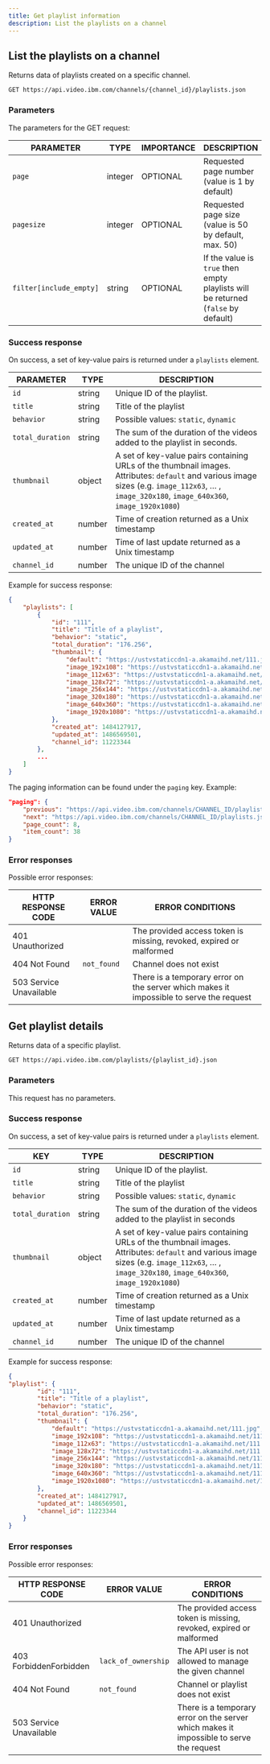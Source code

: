 ```yaml
---
title: Get playlist information
description: List the playlists on a channel
---
```


## List the playlists on a channel

Returns data of playlists created on a specific channel.

```
GET https://api.video.ibm.com/channels/{channel_id}/playlists.json
```

### Parameters

The parameters for the GET request:

| PARAMETER               | TYPE    | IMPORTANCE | DESCRIPTION                                                                   |
| ----------------------- | ------- | ---------- | ----------------------------------------------------------------------------- |
| `page`                  | integer | OPTIONAL   | Requested page number (value is 1 by default)                                 |
| `pagesize`              | integer | OPTIONAL   | Requested page size (value is 50 by default, max. 50)                         |
| `filter[include_empty]` | string  | OPTIONAL   | If the value is `true` then empty playlists will be returned (`false` by default) |

### Success response

On success, a set of key-value pairs is returned under a `playlists` element.

| PARAMETER        | TYPE   | DESCRIPTION                                                                                                                                                                                |
| ---------------- | ------ | ------------------------------------------------------------------------------------------------------------------------------------------------------------------------------------------ |
| `id`             | string | Unique ID of the playlist.                                                                                                                                                                 |
| `title`          | string | Title of the playlist                                                                                                                                                                      |
| `behavior`       | string | Possible values: `static`, `dynamic`                                                                                                                                                         |
| `total_duration` | string | The sum of the duration of the videos added to the playlist in seconds.                                                                                                                    |
| `thumbnail`      | object | A set of key-value pairs containing URLs of the thumbnail images. Attributes: `default` and various image sizes (e.g. `image_112x63`, … , `image_320x180`, `image_640x360`, `image_1920x1080`) |
| `created_at`     | number | Time of creation returned as a Unix timestamp                                                                                                                                              |
| `updated_at`     | number | Time of last update returned as a Unix timestamp                                                                                                                                           |
| `channel_id`     | number | The unique ID of the channel                                                                                                                                                               |

Example for success response:

```json
{
	"playlists": [
		{
			"id": "111",
			"title": "Title of a playlist",
			"behavior": "static",
			"total_duration": "176.256",
			"thumbnail": {
				"default": "https://ustvstaticcdn1-a.akamaihd.net/111.jpg",
				"image_192x108": "https://ustvstaticcdn1-a.akamaihd.net/111.jpg",
				"image_112x63": "https://ustvstaticcdn1-a.akamaihd.net/111.jpg",
				"image_128x72": "https://ustvstaticcdn1-a.akamaihd.net/111.jpg",
				"image_256x144": "https://ustvstaticcdn1-a.akamaihd.net/111.jpg",
				"image_320x180": "https://ustvstaticcdn1-a.akamaihd.net/111.jpg",
				"image_640x360": "https://ustvstaticcdn1-a.akamaihd.net/111.jpg",
				"image_1920x1080": "https://ustvstaticcdn1-a.akamaihd.net/111.jpg"
			},
			"created_at": 1484127917,
			"updated_at": 1486569501,
			"channel_id": 11223344
		},
		...
	]
}
```

The paging information can be found under the `paging` key. Example:

```json
"paging": {
	"previous": "https://api.video.ibm.com/channels/CHANNEL_ID/playlists.json?pagesize=PAGE_SIZE&page=PREVIOUS_PAGE",
	"next": "https://api.video.ibm.com/channels/CHANNEL_ID/playlists.json?pagesize=PAGE_SIZE&page=NEXT_PAGE",
	"page_count": 8,
	"item_count": 38
}
```

### Error responses

Possible error responses:

| HTTP RESPONSE CODE      | ERROR VALUE | ERROR CONDITIONS                                                                        |
| ----------------------- | ----------- | --------------------------------------------------------------------------------------- |
| 401 Unauthorized        |             | The provided access token is missing, revoked, expired or malformed                     |
| 404 Not Found           | `not_found` | Channel does not exist                                                                  |
| 503 Service Unavailable |             | There is a temporary error on the server which makes it impossible to serve the request |

## Get playlist details

Returns data of a specific playlist.

```
GET https://api.video.ibm.com/playlists/{playlist_id}.json
```

### Parameters

This request has no parameters.

### Success response

On success, a set of key-value pairs is returned under a `playlists` element.

| KEY              | TYPE   | DESCRIPTION                                                                                                                                                                                |
| ---------------- | ------ | ------------------------------------------------------------------------------------------------------------------------------------------------------------------------------------------ |
| `id`             | string | Unique ID of the playlist.                                                                                                                                                                 |
| `title`          | string | Title of the playlist                                                                                                                                                                      |
| `behavior`       | string | Possible values: `static`, `dynamic`                                                                                                                                               |
| `total_duration` | string | The sum of the duration of the videos added to the playlist in seconds                                                                                                                     |
| `thumbnail`      | object | A set of key-value pairs containing URLs of the thumbnail images. Attributes: `default` and various image sizes (e.g. `image_112x63`, … , `image_320x180`, `image_640x360`, `image_1920x1080`) |
| `created_at`     | number | Time of creation returned as a Unix timestamp                                                                                                                                              |
| `updated_at`     | number | Time of last update returned as a Unix timestamp                                                                                                                                           |
| `channel_id`     | number | The unique ID of the channel                                                                                                                                                               |

Example for success response:

```json
{
"playlist": {
		"id": "111",
		"title": "Title of a playlist",
		"behavior": "static",
		"total_duration": "176.256",
		"thumbnail": {
			"default": "https://ustvstaticcdn1-a.akamaihd.net/111.jpg",
			"image_192x108": "https://ustvstaticcdn1-a.akamaihd.net/111.jpg",
			"image_112x63": "https://ustvstaticcdn1-a.akamaihd.net/111.jpg",
			"image_128x72": "https://ustvstaticcdn1-a.akamaihd.net/111.jpg",
			"image_256x144": "https://ustvstaticcdn1-a.akamaihd.net/111.jpg",
			"image_320x180": "https://ustvstaticcdn1-a.akamaihd.net/111.jpg",
			"image_640x360": "https://ustvstaticcdn1-a.akamaihd.net/111.jpg",
			"image_1920x1080": "https://ustvstaticcdn1-a.akamaihd.net/111.jpg"
		},
		"created_at": 1484127917,
		"updated_at": 1486569501,
		"channel_id": 11223344
	}
}
```

### Error responses

Possible error responses:

| HTTP RESPONSE CODE      | ERROR VALUE         | ERROR CONDITIONS                                                                        |
| ----------------------- | ------------------- | --------------------------------------------------------------------------------------- |
| 401 Unauthorized        |                     | The provided access token is missing, revoked, expired or malformed                     |
| 403 ForbiddenForbidden  | `lack_of_ownership` | The API user is not allowed to manage the given channel                                 |
| 404 Not Found           | `not_found`         | Channel or playlist does not exist                                                      |
| 503 Service Unavailable |                     | There is a temporary error on the server which makes it impossible to serve the request |
